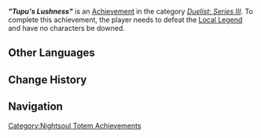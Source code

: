 {{Achievement Infobox
|title        = "Tupu's Lushness"
|id           = 82292
|order id     = 2292
|category     = Duelist: Series III
|description  = During the course of completing a single challenge, no characters were downed.
|requirements = 
|primogems    = 10
|tracking     = 
|topic        = Local Legend;Thundering Wayob Manifestation
|quest        = 
|hidden       = 
|set          = "Tupu's Lushness" (Achievement)
|tier         = 2
|tiers_total  = 3
}}

'''''"Tupu's Lushness"''''' is an [[Achievement]] in the category ''[[Duelist: Series III]]''. To complete this achievement, the player needs to defeat the [[Local Legend]] {{Enemy|Thundering Wayob Manifestation|text="Tupu's Lushness" &mdash; Vessel for the Will to Grow}} and have no characters be downed.
<!--
==Gameplay Notes==
<gallery>
Achievement Tupu's Lushness Location.png|Map Location
Achievement Tupu's Lushness Location Context.png|Location Context
</gallery>
-->
==Other Languages==
{{Transclude|"Tupu's Lushness" (Achievement)|Other Languages}}

==Change History==
{{Change History|5.5}}

==Navigation==
{{Achievement Navbox}}
[[Category:Nightsoul Totem Achievements]]